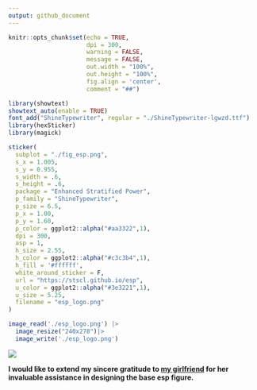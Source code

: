 ```yaml
---
output: github_document
---
```


```r
knitr::opts_chunk$set(echo = TRUE,
                      dpi = 300,
                      warning = FALSE,
                      message = FALSE,
                      out.width = "100%",
                      out.height = "100%",
                      fig.align = 'center',
                      comment = "##")
```

```r
library(showtext)
showtext_auto(enable = TRUE)
font_add("ShineTypewriter", regular = "./ShineTypewriter-lgwzd.ttf")
library(hexSticker)
library(magick)

sticker(
  subplot = "./fig_esp.png",
  s_x = 1.005,
  s_y = 0.955,
  s_width = .6,
  s_height = .6,
  package = "Enhanced Stratified Power",
  p_family = "ShineTypewriter",
  p_size = 6.5,
  p_x = 1.00,
  p_y = 1.60,
  p_color = ggplot2::alpha("#aa3322",1),
  dpi = 300,
  asp = 1,
  h_size = 2.55,
  h_color = ggplot2::alpha("#c3c3b4",1),
  h_fill = '#ffffff',
  white_around_sticker = F,
  url = "https://stscl.github.io/esp",
  u_color = ggplot2::alpha("#3e3221",1),
  u_size = 5.25,
  filename = "esp_logo.png"
)

image_read('./esp_logo.png') |> 
  image_resize("240x278")|> 
  image_write('./esp_logo.png')
```


![](./esp_logo.png)

**I would like to extend my sincere gratitude to [my girlfriend](https://github.com/layeyo) for her invaluable assistance in designing the base esp figure.**